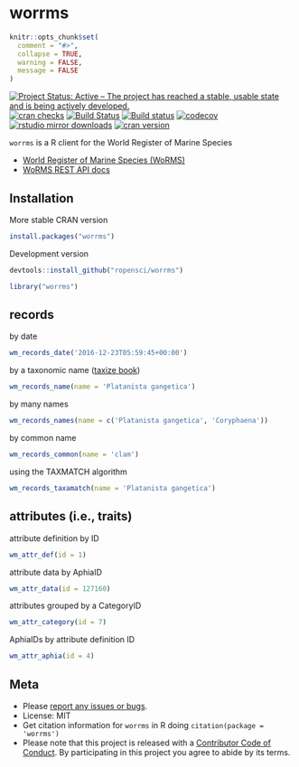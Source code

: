 worrms
======

```r
knitr::opts_chunk$set(
  comment = "#>",
  collapse = TRUE,
  warning = FALSE,
  message = FALSE
)
```

<!-- README.md is generated from README.Rmd. Please edit that file -->

[![Project Status: Active – The project has reached a stable, usable state and is being actively developed.](https://www.repostatus.org/badges/latest/active.svg)](https://www.repostatus.org/#active)
[![cran checks](https://cranchecks.info/badges/worst/worrms)](https://cranchecks.info/pkgs/worrms)
[![Build Status](https://travis-ci.org/ropensci/worrms.svg?branch=master)](https://travis-ci.org/ropensci/worrms)
[![Build status](https://ci.appveyor.com/api/projects/status/e5q7fi97pl49h7v6?svg=true)](https://ci.appveyor.com/project/sckott/worrms)
[![codecov](https://codecov.io/gh/ropensci/worrms/branch/master/graph/badge.svg)](https://codecov.io/gh/ropensci/worrms)
[![rstudio mirror downloads](http://cranlogs.r-pkg.org/badges/worrms)](https://github.com/metacran/cranlogs.app)
[![cran version](http://www.r-pkg.org/badges/version/worrms)](https://cran.r-project.org/package=worrms)

`worrms` is a R client for the World Register of Marine Species

* [World Register of Marine Species (WoRMS)](http://www.marinespecies.org/)
* [WoRMS REST API docs](http://www.marinespecies.org/rest/)

## Installation

More stable CRAN version

```r
install.packages("worrms")
```

Development version

```r
devtools::install_github("ropensci/worrms")
```

```r
library("worrms")
```

## records

by date

```r
wm_records_date('2016-12-23T05:59:45+00:00')
```

by a taxonomic name
([taxize book](https://ropensci.github.io/taxize-book/))

```r
wm_records_name(name = 'Platanista gangetica')
```

by many names

```r
wm_records_names(name = c('Platanista gangetica', 'Coryphaena'))
```

by common name

```r
wm_records_common(name = 'clam')
```

using the TAXMATCH algorithm

```r
wm_records_taxamatch(name = 'Platanista gangetica')
```

## attributes (i.e., traits)

attribute definition by ID

```r
wm_attr_def(id = 1)
```

attribute data by AphiaID

```r
wm_attr_data(id = 127160)
```

attributes grouped by a CategoryID

```r
wm_attr_category(id = 7)
```

AphiaIDs by attribute definition ID

```r
wm_attr_aphia(id = 4)
```


## Meta

* Please [report any issues or bugs](https://github.com/ropensci/worrms/issues).
* License: MIT
* Get citation information for `worrms` in R doing `citation(package = 'worrms')`
* Please note that this project is released with a [Contributor Code of Conduct](CODE_OF_CONDUCT.md).
By participating in this project you agree to abide by its terms.
